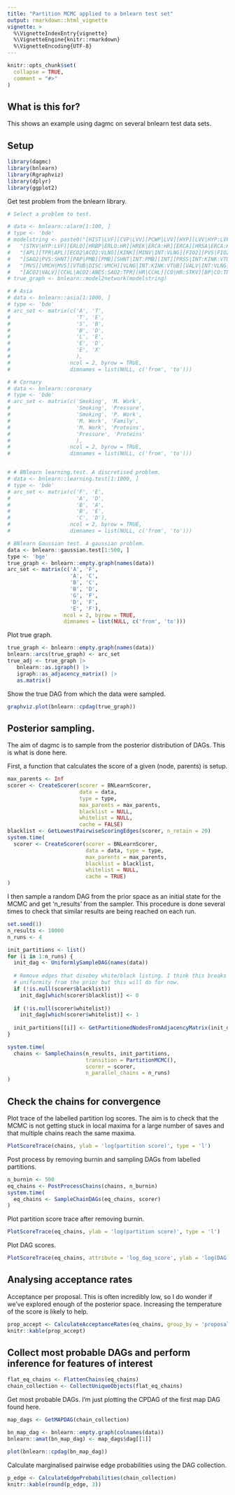 ```yaml
---
title: "Partition MCMC applied to a bnlearn test set"
output: rmarkdown::html_vignette
vignette: >
  %\VignetteIndexEntry{vignette}
  %\VignetteEngine{knitr::rmarkdown}
  %\VignetteEncoding{UTF-8}
---
```


```r
knitr::opts_chunk$set(
  collapse = TRUE,
  comment = "#>"
)
```

## What is this for?

This shows an example using dagmc on several bnlearn test data sets.

## Setup

```r
library(dagmc)
library(bnlearn)
library(Rgraphviz)
library(dplyr)
library(ggplot2)
```

Get test problem from the bnlearn library.

```r
# Select a problem to test.

# data <- bnlearn::alarm[1:100, ]
# type <- 'bde'
# modelstring <- paste0("[HIST|LVF][CVP|LVV][PCWP|LVV][HYP][LVV|HYP:LVF][LVF]",
#   "[STKV|HYP:LVF][ERLO][HRBP|ERLO:HR][HREK|ERCA:HR][ERCA][HRSA|ERCA:HR][ANES]",
#   "[APL][TPR|APL][ECO2|ACO2:VLNG][KINK][MINV|INT:VLNG][FIO2][PVS|FIO2:VALV]",
#   "[SAO2|PVS:SHNT][PAP|PMB][PMB][SHNT|INT:PMB][INT][PRSS|INT:KINK:VTUB][DISC]",
#   "[MVS][VMCH|MVS][VTUB|DISC:VMCH][VLNG|INT:KINK:VTUB][VALV|INT:VLNG]",
#   "[ACO2|VALV][CCHL|ACO2:ANES:SAO2:TPR][HR|CCHL][CO|HR:STKV][BP|CO:TPR]")
# true_graph <- bnlearn::model2network(modelstring)

# # Asia
# data <- bnlearn::asia[1:1000, ]
# type <- 'bde'
# arc_set <- matrix(c('A', 'T',
#                     'T', 'E',
#                     'S', 'B',
#                     'B', 'D',
#                     'L', 'E',
#                     'E', 'D',
#                     'E', 'X'
#                     ),
#                   ncol = 2, byrow = TRUE,
#                   dimnames = list(NULL, c('from', 'to')))

# # Cornary
# data <- bnlearn::coronary
# type <- 'bde'
# arc_set <- matrix(c('Smoking', 'M. Work',
#                     'Smoking', 'Pressure',
#                     'Smoking', 'P. Work',
#                     'M. Work', 'Family',
#                     'M. Work', 'Proteins',
#                     'Pressure', 'Proteins'
#                     ),
#                   ncol = 2, byrow = TRUE,
#                   dimnames = list(NULL, c('from', 'to')))


# # BNlearn learning.test. A discretised problem.
# data <- bnlearn::learning.test[1:1000, ]
# type <- 'bde'
# arc_set <- matrix(c('F', 'E',
#                     'A', 'D',
#                     'B', 'A',
#                     'B', 'E',
#                     'C', 'D'),
#                   ncol = 2, byrow = TRUE,
#                   dimnames = list(NULL, c('from', 'to')))

# BNlearn Gaussian test. A gaussian problem.
data <- bnlearn::gaussian.test[1:500, ]
type <- 'bge'
true_graph <- bnlearn::empty.graph(names(data))
arc_set <- matrix(c('A', 'F',
                    'A', 'C',
                    'B', 'C',
                    'B', 'D',
                    'G', 'F',
                    'D', 'F',
                    'E', 'F'),
                  ncol = 2, byrow = TRUE,
                  dimnames = list(NULL, c('from', 'to')))
```

Plot true graph.

```r
true_graph <- bnlearn::empty.graph(names(data))
bnlearn::arcs(true_graph) <- arc_set
true_adj <- true_graph |>
   bnlearn::as.igraph() |>
   igraph::as_adjacency_matrix() |>
   as.matrix()
```

Show the true DAG from which the data were sampled.

```r
graphviz.plot(bnlearn::cpdag(true_graph))
```

## Posterior sampling.

The aim of dagmc is to sample from the posterior distribution of DAGs. This is
what is done here.

First, a function that calculates the score of a given (node, parents) is
setup.

```r
max_parents <- Inf
scorer <- CreateScorer(scorer = BNLearnScorer,
                       data = data,
                       type = type,
                       max_parents = max_parents,
                       blacklist = NULL,
                       whitelist = NULL,
                       cache = FALSE)
blacklist <- GetLowestPairwiseScoringEdges(scorer, n_retain = 20)
system.time(
  scorer <- CreateScorer(scorer = BNLearnScorer,
                         data = data, type = type,
                         max_parents = max_parents,
                         blacklist = blacklist,
                         whitelist = NULL,
                         cache = TRUE)
)
```

I then sample a random DAG from the prior space as an initial state for the MCMC
and get 'n_results' from the sampler. This procedure is done several times
to check that similar results are being reached on each run.

```r
set.seed(1)
n_results <- 10000
n_runs <- 4

init_partitions <- list()
for (i in 1:n_runs) {
  init_dag <- UniformlySampleDAG(names(data))
  
  # Remove edges that disobey white/black listing. I think this breaks the 
  # uniformity from the prior but this will do for now.
  if (!is.null(scorer$blacklist))
    init_dag[which(scorer$blacklist)] <- 0
  
  if (!is.null(scorer$whitelist))
    init_dag[which(scorer$whitelist)] <- 1
  
  init_partitions[[i]] <- GetPartitionedNodesFromAdjacencyMatrix(init_dag)
}

system.time(
  chains <- SampleChains(n_results, init_partitions,
                         transition = PartitionMCMC(),
                         scorer = scorer,
                         n_parallel_chains = n_runs)
)
```

## Check the chains for convergence

Plot trace of the labelled partition log scores. The aim is to check that the 
MCMC is not getting stuck in local maxima for a large number of saves and that 
multiple chains reach the same maxima.

```r
PlotScoreTrace(chains, ylab = 'log(partition score)', type = 'l')
```

Post process by removing burnin and sampling DAGs from labelled partitions.

```r
n_burnin <- 500
eq_chains <- PostProcessChains(chains, n_burnin)
system.time(
  eq_chains <- SampleChainDAGs(eq_chains, scorer)
)
```

Plot partition score trace after removing burnin.

```r
PlotScoreTrace(eq_chains, ylab = 'log(partition score)', type = 'l')
```

Plot DAG scores.

```r
PlotScoreTrace(eq_chains, attribute = 'log_dag_score', ylab = 'log(DAG score)', type = 'l')
```

## Analysing acceptance rates

Acceptance per proposal. This is often incredibly low, so I do wonder if we've
explored enough of the posterior space. Increasing the temperature of the score
is likely to help.

```r
prop_accept <- CalculateAcceptanceRates(eq_chains, group_by = 'proposal_used')
knitr::kable(prop_accept)
```

## Collect most probable DAGs and perform inference for features of interest

```r
flat_eq_chains <- FlattenChains(eq_chains)
chain_collection <- CollectUniqueObjects(flat_eq_chains)
```

Get most probable DAGs. I'm just plotting the CPDAG of the first map DAG found here.

```r
map_dags <- GetMAPDAG(chain_collection)

bn_map_dag <- bnlearn::empty.graph(colnames(data))
bnlearn::amat(bn_map_dag) <- map_dags$dag[[1]]

plot(bnlearn::cpdag(bn_map_dag))
```

Calculate marginalised pairwise edge probabilities using the DAG collection. 

```r
p_edge <- CalculateEdgeProbabilities(chain_collection)
knitr::kable(round(p_edge, 3))
```
